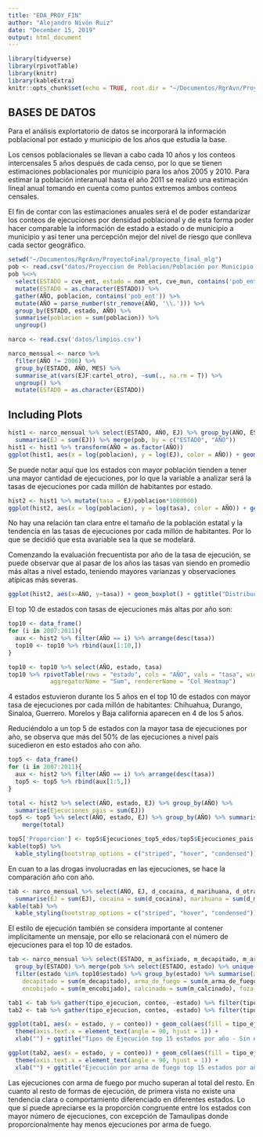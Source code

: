 ```yaml
---
title: "EDA_PROY_FIN"
author: "Alejandro Nivón Ruiz"
date: "December 15, 2019"
output: html_document
---
```


```r
library(tidyverse)
library(rpivotTable) 
library(knitr)
library(kableExtra)
knitr::opts_chunk$set(echo = TRUE, root.dir = "~/Documentos/RgrAvn/ProyectoFinal/proyecto_final_mlg")
```

## BASES DE DATOS

Para el análisis explortatorio de datos se incorporará la información poblacional por estado y municipio de los años que estudia la base.

Los censos poblacionales se llevan a cabo cada 10 años y los conteos intercensales 5 años después de cada censo, por lo que se tienen estimaciones poblacionales por municipio para los años 2005 y 2010. 
Para estimar la población interanual hasta el año 2011 se realizó una estimación lineal anual tomando en cuenta como puntos extremos ambos conteos censales.

El fin de contar con las estimaciones anuales será el de poder estandarizar los conteos de ejecuciones por densidad poblacional y de esta forma poder hacer comparable la información de estado a estado o de municipio a municipio y así tener una percepción mejor del nivel de riesgo que conlleva cada sector geográfico.


```r
setwd("~/Documentos/RgrAvn/ProyectoFinal/proyecto_final_mlg")
pob <- read.csv("datos/Proyeccion de Poblacion/Población por Municipio 2005 - 2011.csv")
pob %<>% 
  select(ESTADO = cve_ent, estado = nom_ent, cve_mun, contains('pob_ent')) %>% 
  mutate(ESTADO = as.character(ESTADO)) %>% 
  gather(AÑO, poblacion, contains('pob_ent')) %>% 
  mutate(AÑO = parse_number(str_remove(AÑO, '\\.'))) %>% 
  group_by(ESTADO, estado, AÑO) %>% 
  summarise(poblacion = sum(poblacion)) %>% 
  ungroup()

narco <- read.csv('datos/limpios.csv')

narco_mensual <- narco %>%
  filter(AÑO != 2006) %>% 
  group_by(ESTADO, AÑO, MES) %>% 
  summarise_at(vars(EJF:cartel_otro), ~sum(., na.rm = T)) %>% 
  ungroup() %>% 
  mutate(ESTADO = as.character(ESTADO))
```

## Including Plots

```r
hist1 <- narco_mensual %>% select(ESTADO, AÑO, EJ) %>% group_by(AÑO, ESTADO) %>%
  summarise(EJ = sum(EJ)) %>% merge(pob, by = c("ESTADO", "AÑO"))
hist1 <- hist1 %>% transform(AÑO = as.factor(AÑO))
ggplot(hist1, aes(x = log(poblacion), y = log(EJ), color = AÑO)) + geom_point() + scale_colour_brewer(palette = "Dark2") + ggtitle("Relación Población vs Ejecuciones por estado 2007 - 2011") + theme(plot.title = element_text(hjust = 0.5)) +  stat_smooth(method="lm", formula = y ~ x + I(x^2), alpha = 0.2, size = 0.5, color = "gray30")


```
  
Se puede notar aquí que los estados con mayor población tienden a tener una mayor cantidad de ejecuciones, por lo que la variable a analizar será la tasas de ejecuciones por cada millón de habitantes por estado.

```r
hist2 <- hist1 %>% mutate(tasa = EJ/poblacion*1000000)
ggplot(hist2, aes(x = log(poblacion), y = log(tasa), color = AÑO)) + geom_point() + scale_colour_brewer(palette = "Dark2") + ggtitle("Relación Población vs tasa de ejecuciones por cada millón de habitantes por estado 2007 - 2011") + theme(plot.title = element_text(hjust = 0.5)) + theme(plot.title = element_text(size = 10)) +  stat_smooth(method="lm", formula = y ~ x + I(x^2), alpha = 0.2, size = 0.5, color = "gray30")
```

No hay una relación tan clara entre el tamaño de la población estatal y la tendencia en las tasas de ejecuciones por cada millón de habitantes.
Por lo que se decidió que esta avariable sea la que se modelará.

Comenzando la evaluación frecuentista por año de la tasa de ejecución, se puede observar que al pasar de los años las tasas van siendo en promedio más altas a nivel estado, teniendo mayores varianzas y observaciones atípicas más severas.

```r
ggplot(hist2, aes(x=AÑO, y=tasa)) + geom_boxplot() + ggtitle("Distribución tasa estatal de ejecuciones por cada millón de habitantes por año") + theme(plot.title = element_text(size = 13)) + theme(plot.title = element_text(hjust = 0.5)) + ylim(c(0, 300))
```

El top 10 de estados con tasas de ejecuciones más altas por año son:

```r
top10 <- data_frame()
for (i in 2007:2011){
  aux <- hist2 %>% filter(AÑO == i) %>% arrange(desc(tasa))
  top10 <- top10 %>% rbind(aux[1:10,])
}

top10 <- top10 %>% select(AÑO, estado, tasa)
top10 %>% rpivotTable(rows = "estado", cols = "AÑO", vals = "tasa", width = 1000, height = 700, 
            aggregatorName = "Sum", rendererName = "Col Heatmap")
```
4 estados estuvieron durante los 5 años en el top 10 de estados con mayor tasa de ejecuciones por cada millón de habitantes: Chihuahua, Durango, Sinaloa, Guerrero. Morelos y Baja california aparecen en 4 de los 5 años.

Reduciéndolo a un top 5 de estados con la mayor tasa de ejecuciones por año, se observa que más del 50% de las ejecuciones a nivel país sucedieron en esto estados año con año.

```r
top5 <- data_frame()
for (i in 2007:2011){
  aux <- hist2 %>% filter(AÑO == i) %>% arrange(desc(tasa))
  top5 <- top5 %>% rbind(aux[1:5,])
}

total <- hist2 %>% select(AÑO, estado, EJ) %>% group_by(AÑO) %>% 
  summarise(Ejecuciones_pais = sum(EJ))
top5 <- top5 %>% select(AÑO, estado, EJ) %>% group_by(AÑO) %>% summarise(Ejecuciones_top5_edos = sum(EJ)) %>% 
    merge(total)

top5['Proporcion'] <- top5$Ejecuciones_top5_edos/top5$Ejecuciones_pais
kable(top5) %>%
  kable_styling(bootstrap_options = c("striped", "hover", "condensed"))
```
En cuan to a las drogas involucradas en las ejecuciones, se hace la comparación año con año.


```r
tab <- narco_mensual %>% select(AÑO, EJ, d_cocaina, d_marihuana, d_otras_drogas) %>% group_by(AÑO) %>% 
  summarise(EJ = sum(EJ), cocaina = sum(d_cocaina), marihuana = sum(d_marihuana), otras_drogas = sum(d_otras_drogas))
kable(tab) %>%
  kable_styling(bootstrap_options = c("striped", "hover", "condensed"))
```

El estilo de ejecución también se considera importante al contener implícitamente un mensaje, por ello se relacionará con el número de ejecuciones para el top 10 de estados.



```r
tab <- narco_mensual %>% select(ESTADO, m_asfixiado, m_decapitado, m_arma_de_fuego, m_mutiliado, m_encobijado,    m_asfixiado, m_calcinado, m_foza, m_golpes, m_tortura, EJ) %>% 
  group_by(ESTADO) %>% merge(pob %>% select(ESTADO, estado) %>% unique()) %>% 
  filter(estado %in% top10$estado) %>% group_by(estado) %>% summarise(asfixiado = sum(m_asfixiado), 
    decapitado = sum(m_decapitado), arma_de_fuego = sum(m_arma_de_fuego), mutilado = sum(m_mutiliado), 
    encobijado = sum(m_encobijado), calcinado = sum(m_calcinado), foza = sum(m_foza), golpes = sum(m_golpes))

tab1 <- tab %>% gather(tipo_ejecucion, conteo, -estado) %>% filter(tipo_ejecucion != "arma_de_fuego")
tab2 <- tab %>% gather(tipo_ejecucion, conteo, -estado) %>% filter(tipo_ejecucion == "arma_de_fuego")

ggplot(tab1, aes(x = estado, y = conteo)) + geom_col(aes(fill = tipo_ejecucion)) +
  theme(axis.text.x = element_text(angle = 90, hjust = 1)) + 
  xlab("") + ggtitle("Tipos de Ejecución top 15 estados por año - Sin ejecución por arma de fuego")

ggplot(tab2, aes(x = estado, y = conteo)) + geom_col(aes(fill = tipo_ejecucion)) +
  theme(axis.text.x = element_text(angle = 90, hjust = 1)) + 
  xlab("") + ggtitle("Ejecución por arma de fuego top 15 estados por año")

```

Las ejecuciones con arma de fuego por mucho superan al total del resto.
En cuanto al resto de formas de ejecución, de primera vista no existe una tendencia clara o comportamiento diferenciado en diferentes estados.
Lo que sí puede apreciarse es la proporción congruente entre los estados con mayor número de ejecuciones, con excepción de Tamaulipas donde proporcionalmente hay menos ejecuciones por arma de fuego.